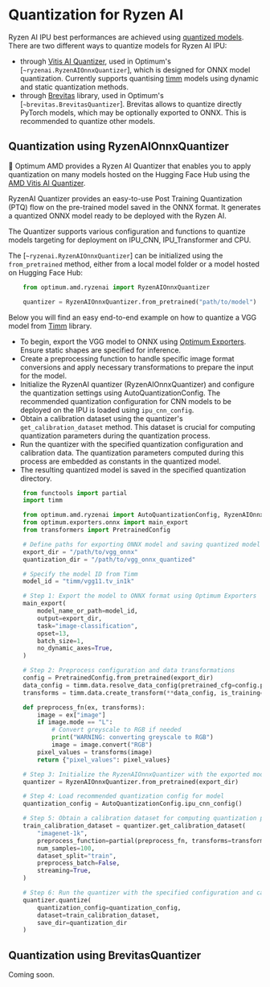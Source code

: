 <!--Copyright 2023 The HuggingFace Team. All rights reserved.
Licensed under the MIT License.
-->

# Quantization for Ryzen AI

Ryzen AI IPU best performances are achieved using [quantized models](https://huggingface.co/docs/optimum/concept_guides/quantization). There are two different ways to quantize models for Ryzen AI IPU:
* through [Vitis AI Quantizer](https://ryzenai.docs.amd.com/en/latest/vai_quant/vai_q_onnx.html), used in Optimum's [`~ryzenai.RyzenAIOnnxQuantizer`], which is designed for ONNX model quantization. Currently supports quantising [timm](https://github.com/huggingface/pytorch-image-models) models using dynamic and static quantization methods.
* through [Brevitas](https://github.com/Xilinx/brevitas) library, used in Optimum's [`~brevitas.BrevitasQuantizer`]. Brevitas allows to quantize directly PyTorch models, which may be optionally exported to ONNX. This is recommended to quantize other models.

## Quantization using RyzenAIOnnxQuantizer

🤗 Optimum AMD provides a Ryzen AI Quantizer that enables you to apply quantization on many models hosted on the Hugging Face Hub using the [AMD Vitis AI Quantizer](https://ryzenai.docs.amd.com/en/latest/vai_quant/vai_q_onnx.html).

RyzenAI Quantizer provides an easy-to-use Post Training Quantization (PTQ) flow on the pre-trained model saved in the ONNX format. It generates a quantized ONNX model ready to be deployed with the Ryzen AI.

The Quantizer supports various configuration and functions to quantize models targeting for deployment on IPU_CNN, IPU_Transformer and CPU.

The [`~ryzenai.RyzenAIOnnxQuantizer`] can be initialized using the `from_pretrained` method, either from a local model folder or a model hosted on Hugging Face Hub:

```python
    from optimum.amd.ryzenai import RyzenAIOnnxQuantizer

    quantizer = RyzenAIOnnxQuantizer.from_pretrained("path/to/model")
```

Below you will find an easy end-to-end example on how to quantize a VGG model from [Timm](https://huggingface.co/docs/timm/index) library.

* To begin, export the VGG model to ONNX using [Optimum Exporters](https://huggingface.co/docs/optimum/main/en/exporters/onnx/overview). Ensure static shapes are specified for inference.
* Create a preprocessing function to handle specific image format conversions and apply necessary transformations to prepare the input for the model.
* Initialize the RyzenAI quantizer (RyzenAIOnnxQuantizer) and configure the quantization settings using AutoQuantizationConfig. The recommended quantization configuration for CNN models to be deployed on the IPU is loaded using `ipu_cnn_config`.
* Obtain a calibration dataset using the quantizer's `get_calibration_dataset` method. This dataset is crucial for computing quantization parameters during the quantization process.
* Run the quantizer with the specified quantization configuration and calibration data. The quantization parameters computed during this process are embedded as constants in the quantized model.
* The resulting quantized model is saved in the specified quantization directory.

```python
    from functools import partial
    import timm

    from optimum.amd.ryzenai import AutoQuantizationConfig, RyzenAIOnnxQuantizer
    from optimum.exporters.onnx import main_export
    from transformers import PretrainedConfig

    # Define paths for exporting ONNX model and saving quantized model
    export_dir = "/path/to/vgg_onnx"
    quantization_dir = "/path/to/vgg_onnx_quantized"

    # Specify the model ID from Timm
    model_id = "timm/vgg11.tv_in1k"

    # Step 1: Export the model to ONNX format using Optimum Exporters
    main_export(
        model_name_or_path=model_id,
        output=export_dir,
        task="image-classification",
        opset=13,
        batch_size=1,
        no_dynamic_axes=True,
    )

    # Step 2: Preprocess configuration and data transformations
    config = PretrainedConfig.from_pretrained(export_dir)
    data_config = timm.data.resolve_data_config(pretrained_cfg=config.pretrained_cfg)
    transforms = timm.data.create_transform(**data_config, is_training=False)

    def preprocess_fn(ex, transforms):
        image = ex["image"]
        if image.mode == "L":
            # Convert greyscale to RGB if needed
            print("WARNING: converting greyscale to RGB")
            image = image.convert("RGB")
        pixel_values = transforms(image)
        return {"pixel_values": pixel_values}

    # Step 3: Initialize the RyzenAIOnnxQuantizer with the exported model
    quantizer = RyzenAIOnnxQuantizer.from_pretrained(export_dir)

    # Step 4: Load recommended quantization config for model
    quantization_config = AutoQuantizationConfig.ipu_cnn_config()

    # Step 5: Obtain a calibration dataset for computing quantization parameters
    train_calibration_dataset = quantizer.get_calibration_dataset(
        "imagenet-1k",
        preprocess_function=partial(preprocess_fn, transforms=transforms),
        num_samples=100,
        dataset_split="train",
        preprocess_batch=False,
        streaming=True,
    )

    # Step 6: Run the quantizer with the specified configuration and calibration data
    quantizer.quantize(
        quantization_config=quantization_config,
        dataset=train_calibration_dataset,
        save_dir=quantization_dir
    )
```

## Quantization using BrevitasQuantizer

Coming soon.